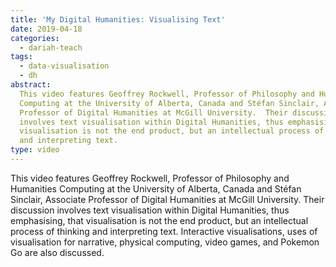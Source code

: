 ```yaml
---
title: 'My Digital Humanities: Visualising Text'
date: 2019-04-18
categories:
  - dariah-teach
tags:
  - data-visualisation
  - dh
abstract:
  This video features Geoffrey Rockwell, Professor of Philosophy and Humanities
  Computing at the University of Alberta, Canada and Stéfan Sinclair, Associate
  Professor of Digital Humanities at McGill University.  Their discussion
  involves text visualisation within Digital Humanities, thus emphasising, that
  visualisation is not the end product, but an intellectual process of thinking
  and interpreting text.
type: video
---
```


This video features Geoffrey Rockwell, Professor of Philosophy and Humanities
Computing at the University of Alberta, Canada and Stéfan Sinclair, Associate
Professor of Digital Humanities at McGill University. Their discussion involves
text visualisation within Digital Humanities, thus emphasising, that
visualisation is not the end product, but an intellectual process of thinking
and interpreting text. Interactive visualisations, uses of visualisation for
narrative, physical computing, video games, and Pokemon Go are also discussed.

<VideoCard
  title="Geoffrey Rockwell and Stéfan Sinclair on Visualising Text"
  id="uamyLcWtECg"
  image="images/stefan-sinclair.jpg"
/>
